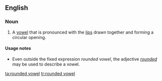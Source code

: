 ==English==
{{wikipedia}}

===Noun===
{{en-noun|head=[[rounded]] [[vowel]]}}

# {{lb|en|linguistics}} A [[vowel]] that is pronounced with the [[lip]]s drawn together and forming a circular opening.

====Usage notes====
* Even outside the fixed expression ''rounded vowel'', the adjective ''[[rounded]]'' may be used to describe a vowel.

[[ta:rounded vowel]]
[[tr:rounded vowel]]